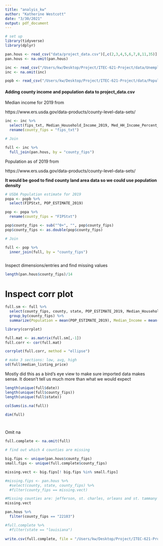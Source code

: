 ```yaml
---
title: "analyis_kw"
author: "Katherine Westcott"
date: "3/30/2021"
output: pdf_document
---
```


```r

# set up
library(tidyverse)
library(dplyr)

pan.hous <- read_csv("data/project_data.csv")[,c(2,3,4,5,6,7,8,11,35)]
pan.hous <- na.omit(pan.hous)

inc <- read_csv("/Users/kw/Desktop/Project/ITEC-621-Project/data/Unemployment.csv")
inc <- na.omit(inc)

popb <- read_csv("/Users/kw/Desktop/Project/ITEC-621-Project/data/PopulationEstimates.csv")

```

#### Adding county income and population data to project_data.csv

Median income for 2019 from

https://www.ers.usda.gov/data-products/county-level-data-sets/

```r

inc <- inc %>%
  select(fips_txt, Median_Household_Income_2019, Med_HH_Income_Percent_of_State_Total_2019) %>%
  rename(county_fips = "fips_txt")

# Join

full <- inc %>%
  full_join(pan.hous, by = "county_fips")

```

Population as of 2019 from 

https://www.ers.usda.gov/data-products/county-level-data-sets/

**It would be good to find county land area data so we could use population density**

```r

# USDA Population estimate for 2019
popa <- popb %>%
  select(FIPStxt, POP_ESTIMATE_2019) 

pop <- popa %>%
  rename(county_fips = "FIPStxt")

pop$county_fips <- sub("^0+", "", pop$county_fips)
pop$county_fips <- as.double(pop$county_fips)

# Join

full <- pop %>%
  inner_join(full, by = "county_fips")



```

Inspect dimensions/entries and find missing values

```r

length(pan.hous$county_fips)/14

```


# Inspect corr plot

```r

full.sm <- full %>%
  select(county_fips, county, state, POP_ESTIMATE_2019, Median_Household_Income_2019, date, cases, deaths, median_listing_price, active_listing_count, pending_listing_count, median_square_feet) %>%
  group_by(county_fips) %>%
  summarize(Population = mean(POP_ESTIMATE_2019), Median_Income = mean(Median_Household_Income_2019), avg_cases = mean(cases), avg_deaths = mean(deaths), avg_median_listing_price = mean(median_listing_price), avg_active_listing_count = mean(active_listing_count), avg_pending_count = mean(pending_listing_count), avg_median_sqfeet = mean(median_square_feet))

library(corrplot)

full.mat <- as.matrix(full.sm[,-1])
full.corr <- cor(full.mat)

corrplot(full.corr, method = "ellipse")

# make 3 sections: low, avg, high
sd(full$median_listing_price)

```

Mostly did this as a bird's eye view to make sure imported data makes sense. It doesn't tell us much more than what we would expect

```r

length(unique(full$date))
length(unique(full$county_fips))
length(unique(full$state))

colSums(is.na(full))

dim(full)




```

Omit na

```r

full.complete <- na.omit(full)

# find out which 4 counties are missing 

big.fips <- unique(pan.hous$county_fips)
small.fips <- unique(full.complete$county_fips)

missing.vect <- big.fips[! big.fips %in% small.fips] 

#missing.fips <- pan.hous %>%
  #select(county, state, county_fips) %>%
  #filter(county_fips == missing.vect)

#Missing counties are: jefferson, st. charles, orleans and st. tammany LA
missing.vect

pan.hous %>%
  filter(county_fips == "22103")

#full.complete %>%
  #filter(state == "louisiana")
  
write.csv(full.complete, file = "/Users/kw/Desktop/Project/ITEC-621-Project/data/Project_Data_pi")

```



